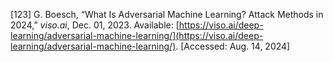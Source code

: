\[123\]	G. Boesch, “What Is Adversarial Machine Learning? Attack Methods in 2024,” *viso.ai*, Dec. 01, 2023\. Available: [https://viso.ai/deep-learning/adversarial-machine-learning/](https://viso.ai/deep-learning/adversarial-machine-learning/). \[Accessed: Aug. 14, 2024\]